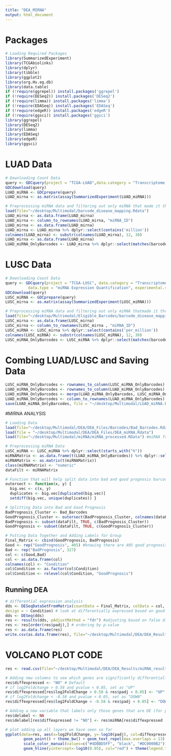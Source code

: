 ```yaml
---
title: "DEA_MIRNA"
output: html_document
---
```


# Packages

```r
# Loading Required Packages
library(SummarizedExperiment)
library(TCGAbiolinks)
library(dplyr)
library(tibble)
library(ggplot2)
library(org.Hs.eg.db)
library(data.table)
if (!require(ggrepel)) install.packages('ggrepel')
if (!require(DESeq2)) install.packages('DESeq2')
if (!require(limma)) install.packages('limma')
if (!require(EDASeq)) install.packages('EDASeq')
if (!require(edgeR)) install.packages('edgeR')
if (!require(ggsci)) install.packages('ggsci')
library(ggrepel)
library(DESeq2)
library(limma)
library(EDASeq)
library(edgeR)
library(ggsci)
```

# LUAD Data

```r
# Downloading Count Data
query <- GDCquery(project = "TCGA-LUAD",data.category = "Transcriptome Profiling", data.type = "miRNA Expression Quantification", experimental.strategy = "miRNA-Seq")
GDCdownload(query)
LUAD_miRNA <- GDCprepare(query)
LUAD_mirna <- as.matrix(assay(SummarizedExperiment(LUAD_miRNA)))

# Preprocessing miRNA data and filtering out only miRNA that made it through preprocessing
load(file="~/desktop/Multimodal/barcode_disease_mapping.Rdata")
LUAD_mirna <- as.data.frame(LUAD_mirna)
LUAD_mirna <- column_to_rownames(LUAD_mirna, "miRNA_ID")
LUAD_mirna <- as.data.frame(LUAD_mirna)
LUAD_mirna <- LUAD_mirna %>% dplyr::select(contains('million'))
colnames(LUAD_mirna) <- substr(colnames(LUAD_mirna), 12, 30)
LUAD_mirna <- as.data.frame(LUAD_mirna)
LUAD_miRNA_OnlyBarcodes <- LUAD_mirna %>% dplyr::select(matches(barcode_disease_mapping$barcode))
```

# LUSC Data

```r
# Downloading Count Data
query <- GDCquery(project = "TCGA-LUSC", data.category = "Transcriptome Profiling",
          data.type = "miRNA Expression Quantification", experimental.strategy = "miRNA-Seq")
GDCdownload(query)
LUSC_miRNA <- GDCprepare(query)
LUSC_mirna <- as.matrix(assay(SummarizedExperiment(LUSC_miRNA)))

# Preprocessing miRNA data and filtering out only miRNA thatmade it through preprocessing
load(file="~/desktop/Multimodal/Eligible_Barcodes/barcode_disease_mapping.Rdata")
LUSC_mirna <- as.data.frame(LUSC_mirna)
LUSC_mirna <- column_to_rownames(LUSC_mirna , "miRNA_ID")
LUSC_miRNA <- LUSC_mirna %>% dplyr::select(contains('per_million'))
colnames(LUSC_miRNA) <- substr(colnames(LUSC_miRNA), 12, 30)
LUSC_miRNA_OnlyBarcodes <- LUSC_miRNA %>% dplyr::select(matches(barcode_disease_mapping$barcode))
```

# Combing LUAD/LUSC and Saving Data

```r
LUSC_miRNA_OnlyBarcodes <- rownames_to_column(LUSC_miRNA_OnlyBarcodes)
LUAD_miRNA_OnlyBarcodes <- rownames_to_column(LUAD_miRNA_OnlyBarcodes)
LUAD_miRNA_OnlyBarcodes <- merge(LUAD_miRNA_OnlyBarcodes, LUSC_miRNA_OnlyBarcodes, by="rowname")
LUAD_miRNA_OnlyBarcodes <- column_to_rownames(LUAD_miRNA_OnlyBarcodes)
save(LUAD_miRNA_OnlyBarcodes, file = "~/desktop/Multimodal/LUAD_miRNA.Rdata")
```

#MIRNA ANALYSIS

```r
# Loading Data
load(file="~/desktop/Multimodal/DEA/DEA_Files/Barcodes/Bad_Barcodes.Rdata")
load(file = "~/desktop/Multimodal/DEA/DEA_Files/DEA_miRNA.Rdata")
load(file="~/desktop/Multimodal/miRNA/miRNA_processed.RData") #miRNA from Preprocessing

# Preprocessing miRNA Data
LUSC_miRNA <- LUSC_miRNA %>% dplyr::select(starts_with("h"))
miRNAMatrix <- as.data.frame(t(LUAD_miRNA_OnlyBarcodes)) %>% dplyr::select(all_of(colnames(LUSC_miRNA)))
miRNAMatrix <- as.matrix(t(miRNAMatrix))
class(miRNAMatrix) <- "numeric"
dataFilt <- miRNAMatrix

# Function that will help split data into bad and good prognosis barcodes
outersect <- function(x, y) {
  big.vec <- c(x, y)
  duplicates <- big.vec[duplicated(big.vec)]
  setdiff(big.vec, unique(duplicates)) }

# Splitting Data into Bad and Good Prognosis
BadPrognosis_Cluster <- Bad_Barcodes
GoodPrognosis_Cluster <- outersect(BadPrognosis_Cluster, colnames(dataFilt))
BadPrognosis <- subset(dataFilt, TRUE, c(BadPrognosis_Cluster))
GoodPrognosis <- subset(dataFilt, TRUE, c(GoodPrognosis_Cluster))

# Putting Data Together and Adding Labels for Group
Final_Matrix <- cbind(GoodPrognosis, BadPrognosis)
Good <- rep("GoodPrognosis", 405) #knowing there are 405 good prognosis pts and data is in order
Bad <- rep("BadPrognosis", 327)
col <- c(Good,Bad)
col <- as.data.frame(col)
colnames(col) <- "Condition"
col$Condition <- as.factor(col$Condition)
col$Condition <- relevel(col$Condition, "GoodPrognosis")
```

## Running DEA

```r
# differential expression analysis
dds <- DESeqDataSetFromMatrix(countData = Final_Matrix, colData = col,
design = ~ Condition) # look at differentially expressed based on good or bad prognosis
dds <- DESeq(dds)
res <- results(dds, pAdjustMethod = "fdr") #adjusting based on false discovery rate
res <- res[order(res$padj),] # ordering by p-value
res <- as.data.frame(res)
write.csv(as.data.frame(res), file="~/desktop/Multimodal/DEA/DEA_Results/miRNA_results.csv") #Saving Results from DEA Analysis
```

# VOLCANO PLOT CODE

```r
res <- read.csv(file="~/desktop/Multimodal/DEA/DEA_Results/miRNA_results.csv") # Re-loading data

# Adding new columns to see which genes are significantly differentially expressed
res$diffexpressed <- "NO" # Default
# if log2Foldchange > 0.58 and pvalue < 0.05, set as "UP" 
res$diffexpressed[res$log2FoldChange > 0.58 & res$padj < 0.05] <- "UP"
# if log2Foldchange < -0.58 and pvalue < 0.05, set as "DOWN"
res$diffexpressed[res$log2FoldChange < -0.58 & res$padj < 0.05] <- "DOWN"

# Adding a new variable that labels only those genes that are DE (for plotting below)
res$delabel <- NA
res$delabel[res$diffexpressed != "NO"] <- res$miRNA[res$diffexpressed != "NO"]

# plot adding up all layers we have seen so far
ggplot(data=res, aes(x=log2FoldChange, y=-log10(padj), col=diffexpressed, label=delabel)) +
        geom_point() + theme_bw() + geom_text_repel(max.overlaps = 13) +
        scale_color_manual(values=c("#4DBBD5FF", "black", "#DC0000B2")) + labs(y="-log10(P)", title="miRNA") + geom_vline(xintercept=c(-0.58, 0.58), col="red") +
        geom_hline(yintercept=-log10(0.05), col="red") + theme(legend.title=element_blank())
```
